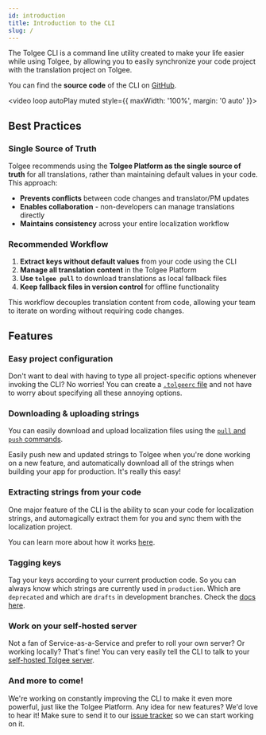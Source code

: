 ```yaml
---
id: introduction
title: Introduction to the CLI
slug: /
---
```


The Tolgee CLI is a command line utility created to make your life easier while using Tolgee, by allowing you to
easily synchronize your code project with the translation project on Tolgee.

You can find the **source code** of the CLI on [GitHub](https://github.com/tolgee/tolgee-cli).

<video loop autoPlay muted style={{ maxWidth: '100%', margin: '0 auto' }}>
  <source src="/tolgee-cli.webm"></source>
</video>

## Best Practices

### Single Source of Truth

Tolgee recommends using the **Tolgee Platform as the single source of truth** for all translations, rather than maintaining default values in your code. This approach:

- **Prevents conflicts** between code changes and translator/PM updates
- **Enables collaboration** - non-developers can manage translations directly
- **Maintains consistency** across your entire localization workflow

### Recommended Workflow

1. **Extract keys without default values** from your code using the CLI
2. **Manage all translation content** in the Tolgee Platform
3. **Use `tolgee pull`** to download translations as local fallback files
4. **Keep fallback files in version control** for offline functionality

This workflow decouples translation content from code, allowing your team to iterate on wording without requiring code changes.

## Features

### Easy project configuration

Don't want to deal with having to type all project-specific options whenever invoking the CLI? No worries! You can
create a [`.tolgeerc` file](./project-configuration.mdx) and not have to worry about specifying all these
annoying options.

### Downloading & uploading strings

You can easily download and upload localization files using the [`pull` and `push` commands](./push-pull-strings.mdx).

Easily push new and updated strings to Tolgee when you're done working on a new feature, and automatically download all
of the strings when building your app for production. It's really this easy!

### Extracting strings from your code

One major feature of the CLI is the ability to scan your code for localization strings, and automagically extract them
for you and sync them with the localization project.

You can learn more about how it works [here](./extraction/syncing-strings.mdx).

### Tagging keys

Tag your keys according to your current production code. So you can always know which strings are currently used in `production`. Which are `deprecated` and which are `drafts` in development branches. Check the [docs here](./extraction/tagging-keys.mdx).

### Work on your self-hosted server

Not a fan of Service-as-a-Service and prefer to roll your own server? Or working locally? That's fine! You can very
easily tell the CLI to talk to your [self-hosted Tolgee server](/platform/self_hosting/getting_started).

### And more to come!

We're working on constantly improving the CLI to make it even more powerful, just like the Tolgee Platform. Any idea
for new features? We'd love to hear it! Make sure to send it to our [issue tracker](https://github.com/tolgee/tolgee-cli/issues/new)
so we can start working on it.
